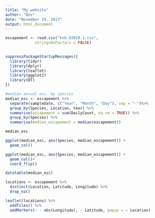 ```yaml
---
title: "My website"
author: "Bev"
date: "November 29, 2017"
output: html_document
---
```

```r
escapement <- read.csv("knb.92020.1.csv", 
             stringsAsFactors = FALSE)
 

```
```r
suppressPackageStartupMessages({
  library(tidyr)
  library(dplyr)
  library(leaflet)
  library(ggplot2)
  library(DT)
})

```

```r
#median annual esc. by species
median_esc <- escapement %>%
  separate(sampleDate, c("Year", "Month", "Day"), sep = "-")%>%
  group_by(Species, Location, Year) %>%
  summarise(escapement = sum(DailyCount, na.rm = TRUE)) %>%
  group_by(Species) %>%
  summarise(median_escapement = median(escapement))

median_esc

```

```r
ggplot(median_esc, aes(Species, median_escapement)) +
  geom_col()

```

```r
ggplot(median_esc, aes(Species, median_escapement)) +
  geom_col()+
  coord_flip()

```
```r
datatable(median_esc)

```

```r
locations <- escapement %>%
  distinct(Location, Latitude, Longitude) %>%
  drop_na()

leaflet(locations) %>%
  addTiles() %>%
  addMarkers(~ - abs(Longitude), ~ Latitude, popup = ~ Location)

```